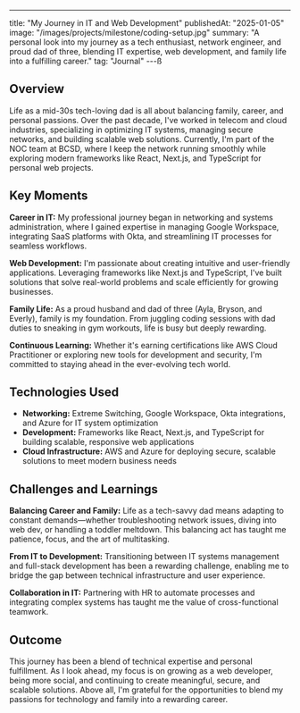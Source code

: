 ---
title: "My Journey in IT and Web Development"
publishedAt: "2025-01-05"
image: "/images/projects/milestone/coding-setup.jpg"
summary: "A personal look into my journey as a tech enthusiast, network engineer, and proud dad of three, blending IT expertise, web development, and family life into a fulfilling career."
tag: "Journal"
---ß

## Overview

Life as a mid-30s tech-loving dad is all about balancing family, career, and personal passions. Over the past decade, I've worked in telecom and cloud industries, specializing in optimizing IT systems, managing secure networks, and building scalable web solutions. Currently, I'm part of the NOC team at BCSD, where I keep the network running smoothly while exploring modern frameworks like React, Next.js, and TypeScript for personal web projects.

## Key Moments

**Career in IT:** My professional journey began in networking and systems administration, where I gained expertise in managing Google Workspace, integrating SaaS platforms with Okta, and streamlining IT processes for seamless workflows.

**Web Development:** I'm passionate about creating intuitive and user-friendly applications. Leveraging frameworks like Next.js and TypeScript, I've built solutions that solve real-world problems and scale efficiently for growing businesses.

**Family Life:** As a proud husband and dad of three (Ayla, Bryson, and Everly), family is my foundation. From juggling coding sessions with dad duties to sneaking in gym workouts, life is busy but deeply rewarding.

**Continuous Learning:** Whether it's earning certifications like AWS Cloud Practitioner or exploring new tools for development and security, I'm committed to staying ahead in the ever-evolving tech world.

## Technologies Used

- **Networking:** Extreme Switching, Google Workspace, Okta integrations, and Azure for IT system optimization
- **Development:** Frameworks like React, Next.js, and TypeScript for building scalable, responsive web applications
- **Cloud Infrastructure:** AWS and Azure for deploying secure, scalable solutions to meet modern business needs

## Challenges and Learnings

**Balancing Career and Family:** Life as a tech-savvy dad means adapting to constant demands—whether troubleshooting network issues, diving into web dev, or handling a toddler meltdown. This balancing act has taught me patience, focus, and the art of multitasking.

**From IT to Development:** Transitioning between IT systems management and full-stack development has been a rewarding challenge, enabling me to bridge the gap between technical infrastructure and user experience.

**Collaboration in IT:** Partnering with HR to automate processes and integrating complex systems has taught me the value of cross-functional teamwork.

## Outcome

This journey has been a blend of technical expertise and personal fulfillment. As I look ahead, my focus is on growing as a web developer, being more social, and continuing to create meaningful, secure, and scalable solutions. Above all, I'm grateful for the opportunities to blend my passions for technology and family into a rewarding career.

